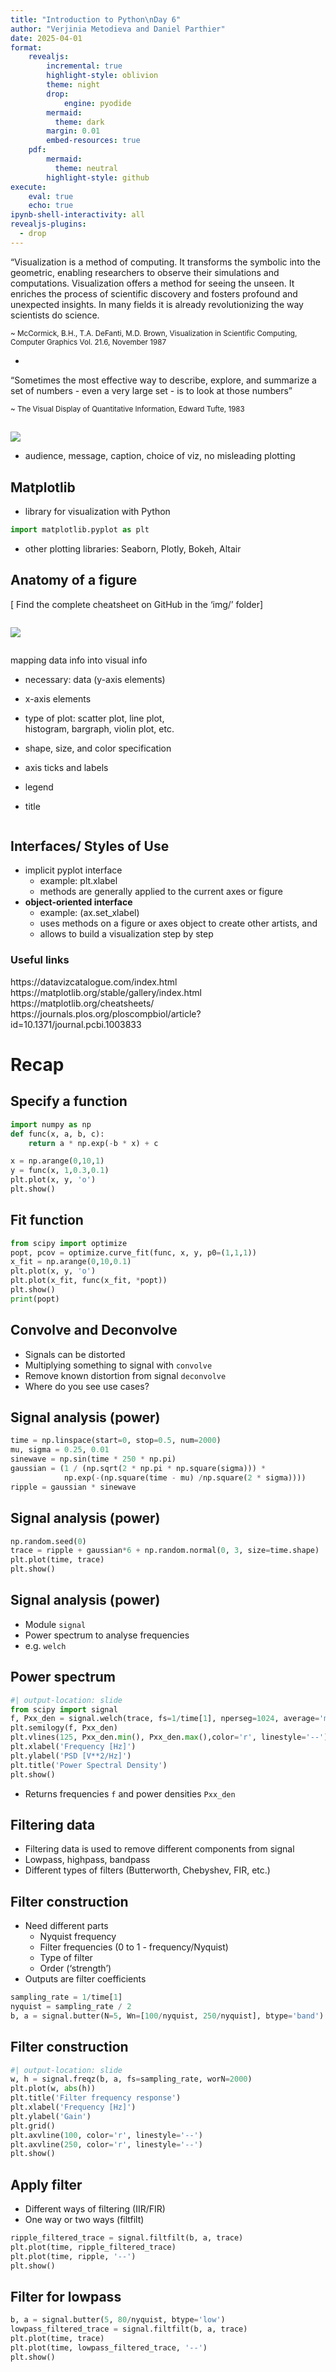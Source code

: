 ```yaml
---
title: "Introduction to Python\nDay 6"
author: "Verjinia Metodieva and Daniel Parthier"
date: 2025-04-01
format:
    revealjs:
        incremental: true 
        highlight-style: oblivion
        theme: night
        drop:
            engine: pyodide
        mermaid: 
          theme: dark
        margin: 0.01
        embed-resources: true
    pdf:
        mermaid: 
          theme: neutral
        highlight-style: github
execute:
    eval: true
    echo: true
ipynb-shell-interactivity: all
revealjs-plugins:
  - drop
---
```


"Visualization is a method of computing. It transforms the symbolic into the geometric,
enabling researchers to observe their simulations and computations. Visualization
offers a method for seeing the unseen. It enriches the process of scientific discovery
and fosters profound and unexpected insights. In many fields it is already
revolutionizing the way scientists do science.

<small> ~ McCormick, B.H., T.A. DeFanti, M.D. Brown, Visualization in Scientific
Computing, Computer Graphics Vol. 21.6, November 1987 </small>

- 

"Sometimes the most effective way to describe, explore, and summarize a set of numbers 
- even a very large set - is to look at those numbers" 

<small> ~ The Visual Display of Quantitative Information, Edward Tufte, 1983 </small>

##
![](/img/10_rules_figures.png)

- audience, message, caption, choice of viz, no misleading plotting

## Matplotlib

- library for visualization with Python

:::{.fragment}
```python
import matplotlib.pyplot as plt
```

:::

- other plotting libraries: Seaborn, Plotly, Bokeh, Altair

## Anatomy of a figure
[ Find the complete cheatsheet on GitHub in the 'img/' folder]

::: {.column width="43%"}

![](/img/anatomy_of_a_fig.png)

:::

::: {.column width="57%"}

mapping data info into visual info

- necessary: data (y-axis elements)

- x-axis elements
- type of plot: scatter plot, line plot, histogram, bargraph, violin plot, etc.
- shape, size, and color specification
- axis ticks and labels
- legend
- title

:::

## Interfaces/ Styles of Use
- implicit pyplot interface 
  - example: plt.xlabel
  - methods are generally applied to the current axes or figure

- **object-oriented interface** 
  - example: (ax.set_xlabel)
  - uses methods on a figure or axes object to create other artists, and 
  - allows to build a visualization step by step


### Useful links

https://datavizcatalogue.com/index.html 
https://matplotlib.org/stable/gallery/index.html
https://matplotlib.org/cheatsheets/
https://journals.plos.org/ploscompbiol/article?id=10.1371/journal.pcbi.1003833


# Recap

## Specify a function

```python
import numpy as np
def func(x, a, b, c):
    return a * np.exp(-b * x) + c

x = np.arange(0,10,1)
y = func(x, 1,0.3,0.1)
plt.plot(x, y, 'o')
plt.show()
```

## Fit function

```python
from scipy import optimize
popt, pcov = optimize.curve_fit(func, x, y, p0=(1,1,1))
x_fit = np.arange(0,10,0.1)
plt.plot(x, y, 'o')
plt.plot(x_fit, func(x_fit, *popt))
plt.show()
print(popt)
```

## Convolve and Deconvolve

- Signals can be distorted
- Multiplying something to signal with `convolve`
- Remove known distortion from signal `deconvolve`
- Where do you see use cases?

## Signal analysis (power)

```python
time = np.linspace(start=0, stop=0.5, num=2000)
mu, sigma = 0.25, 0.01
sinewave = np.sin(time * 250 * np.pi)
gaussian = (1 / (np.sqrt(2 * np.pi * np.square(sigma))) *
            np.exp(-(np.square(time - mu) /np.square(2 * sigma))))
ripple = gaussian * sinewave
```


## Signal analysis (power)

```python
np.random.seed(0)
trace = ripple + gaussian*6 + np.random.normal(0, 3, size=time.shape)
plt.plot(time, trace)
plt.show()
```

## Signal analysis (power)

- Module `signal`
- Power spectrum to analyse frequencies
- e.g. `welch`

## Power spectrum

```python
#| output-location: slide
from scipy import signal
f, Pxx_den = signal.welch(trace, fs=1/time[1], nperseg=1024, average='median')
plt.semilogy(f, Pxx_den)
plt.vlines(125, Pxx_den.min(), Pxx_den.max(),color='r', linestyle='--')
plt.xlabel('Frequency [Hz]')
plt.ylabel('PSD [V**2/Hz]')
plt.title('Power Spectral Density')
plt.show()  
```

- Returns frequencies `f` and power densities `Pxx_den`

## Filtering data

- Filtering data is used to remove different components from signal
- Lowpass, highpass, bandpass
- Different types of filters (Butterworth, Chebyshev, FIR, etc.)

## Filter construction

- Need different parts
    - Nyquist frequency
    - Filter frequencies (0 to 1 - frequency/Nyquist)
    - Type of filter
    - Order ('strength')
- Outputs are filter coefficients

:::{.fragment}
```python
sampling_rate = 1/time[1]
nyquist = sampling_rate / 2
b, a = signal.butter(N=5, Wn=[100/nyquist, 250/nyquist], btype='band')
```
:::

## Filter construction

``` python
#| output-location: slide
w, h = signal.freqz(b, a, fs=sampling_rate, worN=2000)
plt.plot(w, abs(h))
plt.title('Filter frequency response')
plt.xlabel('Frequency [Hz]')
plt.ylabel('Gain')
plt.grid()
plt.axvline(100, color='r', linestyle='--')
plt.axvline(250, color='r', linestyle='--')
plt.show()
```

## Apply filter

- Different ways of filtering (IIR/FIR)
- One way or two ways (filtfilt)

:::{.fragment}
``` python
ripple_filtered_trace = signal.filtfilt(b, a, trace)
plt.plot(time, ripple_filtered_trace)
plt.plot(time, ripple, '--')
plt.show()
```
:::

## Filter for lowpass

``` python
b, a = signal.butter(5, 80/nyquist, btype='low')
lowpass_filtered_trace = signal.filtfilt(b, a, trace)
plt.plot(time, trace)
plt.plot(time, lowpass_filtered_trace, '--')
plt.show()
```

